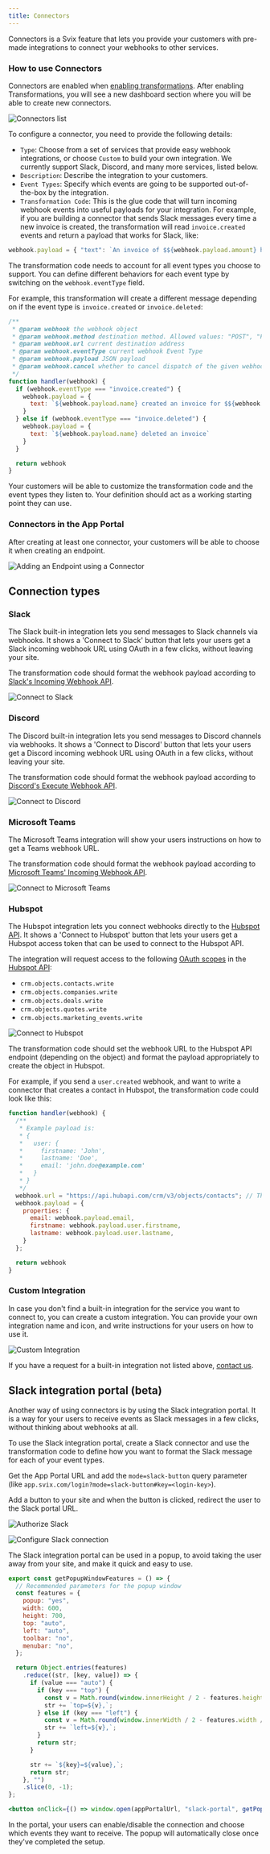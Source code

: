 ```yaml
---
title: Connectors
---
```



Connectors is a Svix feature that lets you provide your customers with pre-made integrations to connect your webhooks to other services.

### How to use Connectors

Connectors are enabled when [enabling transformations](#enabling-transformations). After enabling Transformations, you will see a new dashboard section where you will be able to create new connectors.

![Connectors list](./img/connectors-list.png)

To configure a connector, you need to provide the following details:

- `Type`: Choose from a set of services that provide easy webhook integrations, or choose `Custom` to build your own integration. We currently support Slack, Discord, and many more services, listed below.
- `Description`: Describe the integration to your customers.
- `Event Types`: Specify which events are going to be supported out-of-the-box by the integration. 
- `Transformation Code`: This is the glue code that will turn incoming webhook events into useful payloads for your integration. For example, if you are building a connector that sends Slack messages 
every time a new invoice is created, the transformation will read `invoice.created` events and return a payload that works for Slack, like:
```js
webhook.payload = { "text": `An invoice of $${webhook.payload.amount} has been created.` }
```

The transformation code needs to account for all event types you choose to support. You can define different behaviors for each event type by switching on the `webhook.eventType` field. 

For example, this transformation will create a different message depending on if the event type is `invoice.created` or `invoice.deleted`:

```js
/**
 * @param webhook the webhook object
 * @param webhook.method destination method. Allowed values: "POST", "PUT"
 * @param webhook.url current destination address
 * @param webhook.eventType current webhook Event Type
 * @param webhook.payload JSON payload
 * @param webhook.cancel whether to cancel dispatch of the given webhook
 */
function handler(webhook) {
  if (webhook.eventType === "invoice.created") {
    webhook.payload = {
      text: `${webhook.payload.name} created an invoice for $${webhook.payload.amount}`
    }         
  } else if (webhook.eventType === "invoice.deleted") {
    webhook.payload = {
      text: `${webhook.payload.name} deleted an invoice`
    }    
  }

  return webhook
}
```

Your customers will be able to customize the transformation code and the event types they listen to. Your definition should act as a working starting point they can use. 


### Connectors in the App Portal

After creating at least one connector, your customers will be able to choose it when creating an endpoint. 

![Adding an Endpoint using a Connector](./img/connectors-endpoint.png)

## Connection types

### Slack

The Slack built-in integration lets you send messages to Slack channels via webhooks. It shows a 'Connect to Slack' button that lets your users get a Slack incoming webhook URL using OAuth in a few clicks, without leaving your site.

The transformation code should format the webhook payload according to [Slack's Incoming Webhook API](https://api.slack.com/messaging/webhooks#posting_with_webhooks).

![Connect to Slack](img/connectors/connect-to-slack.png)

### Discord

The Discord built-in integration lets you send messages to Discord channels via webhooks. It shows a 'Connect to Discord' button that lets your users get a Discord incoming webhook URL using OAuth in a few clicks, without leaving your site.

The transformation code should format the webhook payload according to [Discord's Execute Webhook API](https://discord.com/developers/docs/resources/webhook#execute-webhook).

![Connect to Discord](img/connectors/connect-to-discord.png)

### Microsoft Teams

The Microsoft Teams integration will show your users instructions on how to get a Teams webhook URL. 

The transformation code should format the webhook payload according to [Microsoft Teams' Incoming Webhook API](https://learn.microsoft.com/en-us/microsoftteams/platform/webhooks-and-connectors/how-to/connectors-using?#send-adaptive-cards-using-an-incoming-webhook).

![Connect to Microsoft Teams](img/connectors/connect-to-teams.png)

### Hubspot

The Hubspot integration lets you connect webhooks directly to the [Hubspot API](https://developers.hubspot.com/docs/api/overview). It shows a 'Connect to Hubspot' button that lets your users get a Hubspot access token that can be used to connect to the Hubspot API.

The integration will request access to the following [OAuth scopes](https://developers.hubspot.com/docs/api/working-with-oauth) in the [Hubspot API](https://developers.hubspot.com/docs/api/overview):

- `crm.objects.contacts.write`
- `crm.objects.companies.write`
- `crm.objects.deals.write`
- `crm.objects.quotes.write`
- `crm.objects.marketing_events.write`

![Connect to Hubspot](img/connectors/connect-to-hubspot.png)

The transformation code should set the webhook URL to the Hubspot API endpoint (depending on the object) and format the payload appropriately to create the object in Hubspot.

For example, if you send a `user.created` webhook, and want to write a connector that creates a contact in Hubspot, the transformation code could look like this:

```js
function handler(webhook) {
  /**
   * Example payload is:
   * {
   *   user: {
   *     firstname: 'John',
   *     lastname: 'Doe',
   *     email: 'john.doe@example.com'
   *   }
   * }
   */  
  webhook.url = "https://api.hubapi.com/crm/v3/objects/contacts"; // The method is already POST
  webhook.payload = {
    properties: {
      email: webhook.payload.email,
      firstname: webhook.payload.user.firstname,
      lastname: webhook.payload.user.lastname,
    }
  };

  return webhook
}
```


### Custom Integration

In case you don't find a built-in integration for the service you want to connect to, you can create a custom integration. You can provide your own integration name and icon, and write instructions for your users on how to use it. 

![Custom Integration](./img/connectors/custom-integration.png)

If you have a request for a built-in integration not listed above, [contact us](https://www.svix.com/contact/).


## Slack integration portal (beta)

Another way of using connectors is by using the Slack integration portal. 
It is a way for your users to receive events as Slack messages in a few clicks, without thinking about webhooks at all.

To use the Slack integration portal, create a Slack connector and use the transformation code to define
how you want to format the Slack message for each of your event types.

Get the App Portal URL and add the `mode=slack-button` query parameter (like `app.svix.com/login?mode=slack-button#key=<login-key>`).

Add a button to your site and when the button is clicked, redirect the user to the Slack portal URL.

![Authorize Slack](img/slack-portal-connect.png)

![Configure Slack connection](img/slack-portal.png)

The Slack integration portal can be used in a popup, to avoid taking the user away from your site, and make it quick and easy to use.

```js
export const getPopupWindowFeatures = () => {
  // Recommended parameters for the popup window
  const features = {
    popup: "yes",
    width: 600,
    height: 700,
    top: "auto",
    left: "auto",
    toolbar: "no",
    menubar: "no",
  };

  return Object.entries(features)
    .reduce((str, [key, value]) => {
      if (value === "auto") {
        if (key === "top") {
          const v = Math.round(window.innerHeight / 2 - features.height / 2);
          str += `top=${v},`;
        } else if (key === "left") {
          const v = Math.round(window.innerWidth / 2 - features.width / 2);
          str += `left=${v},`;
        }
        return str;
      }

      str += `${key}=${value},`;
      return str;
    }, "")
    .slice(0, -1);
};
```

```jsx
<button onClick={() => window.open(appPortalUrl, "slack-portal", getPopupWindowFeatures())}>Configure Slack</button>
```

In the portal, your users can enable/disable the connection and choose which events they want to receive. The popup will automatically close
once they've completed the setup.

